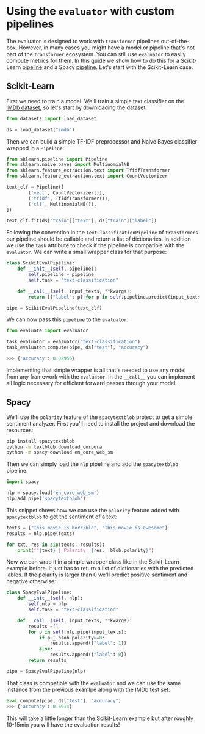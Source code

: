 # Using the `evaluator` with custom pipelines

The evaluator is designed to work with `transformer` pipelines out-of-the-box. However, in many cases you might have a model or pipeline that's not part of the `transformer` ecosystem. You can still use `evaluator` to easily compute metrics for them. In this guide we show how to do this for a Scikit-Learn [pipeline](https://scikit-learn.org/stable/modules/generated/sklearn.pipeline.Pipeline.html#sklearn.pipeline.Pipeline) and a Spacy [pipeline](https://spacy.io). Let's start with the Scikit-Learn case.

## Scikit-Learn

First we need to train a model. We'll train a simple text classifier on the [IMDb dataset](https://huggingface.co/datasets/imdb), so let's start by downloading the dataset:

```py
from datasets import load_dataset

ds = load_dataset("imdb")
```

Then we can build a simple TF-IDF preprocessor and Naive Bayes classifier wrapped in a `Pipeline`:

```py
from sklearn.pipeline import Pipeline
from sklearn.naive_bayes import MultinomialNB
from sklearn.feature_extraction.text import TfidfTransformer
from sklearn.feature_extraction.text import CountVectorizer

text_clf = Pipeline([
        ('vect', CountVectorizer()),
        ('tfidf', TfidfTransformer()),
        ('clf', MultinomialNB()),
])

text_clf.fit(ds["train"]["text"], ds["train"]["label"])
```

Following the convention in the `TextClassificationPipeline` of `transformers` our pipeline should be callable and return a list of dictionaries. In addition we use the `task` attribute to check if the pipeline is compatible with the `evaluator`. We can write a small wrapper class for that purpose:

```py
class ScikitEvalPipeline:
    def __init__(self, pipeline):
        self.pipeline = pipeline
        self.task = "text-classification"

    def __call__(self, input_texts, **kwargs):
        return [{"label": p} for p in self.pipeline.predict(input_texts)]

pipe = ScikitEvalPipeline(text_clf)
```

We can now pass this `pipeline` to the `evaluator`:

```py
from evaluate import evaluator

task_evaluator = evaluator("text-classification")
task_evaluator.compute(pipe, ds["test"], "accuracy")

>>> {'accuracy': 0.82956}
```

Implementing that simple wrapper is all that's needed to use any model from any framework with the `evaluator`. In the `__call__` you can implement all logic necessary for efficient forward passes through your model.

## Spacy

We'll use the `polarity` feature of the `spacytextblob` project to get a simple sentiment analyzer. First you'll need to install the project and download the resources:

```bash
pip install spacytextblob
python -m textblob.download_corpora
python -m spacy download en_core_web_sm
```

Then we can simply load the `nlp` pipeline and add the `spacytextblob` pipeline:
```py
import spacy

nlp = spacy.load('en_core_web_sm')
nlp.add_pipe('spacytextblob')
```

This snippet shows how we can use the `polarity` feature added with `spacytextblob` to get the sentiment of a text:

```py
texts = ["This movie is horrible", "This movie is awesome"]
results = nlp.pipe(texts)

for txt, res in zip(texts, results):
    print(f"{text} | Polarity: {res._.blob.polarity}")
```

Now we can wrap it in a simple wrapper class like in the Scikit-Learn example before. It just has to return a list of dictionaries with the predicted lables. If the polarity is larger than 0 we'll predict positive sentiment and negative otherwise:

```py
class SpacyEvalPipeline:
    def __init__(self, nlp):
        self.nlp = nlp
        self.task = "text-classification"

    def __call__(self, input_texts, **kwargs):
        results =[]
        for p in self.nlp.pipe(input_texts):
            if p._.blob.polarity>=0:
                results.append({"label": 1})
            else:
                results.append({"label": 0})
        return results

pipe = SpacyEvalPipeline(nlp)
```

That class is compatible with the `evaluator` and we can use the same instance from the previous examlpe along with the IMDb test set:

```py
eval.compute(pipe, ds["test"], "accuracy")
>>> {'accuracy': 0.6914}
```

This will take a little longer than the Scikit-Learn example but after roughly 10-15min you will have the evaluation results!
